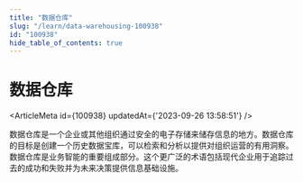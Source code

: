 ```yaml
---
title: "数据仓库"
slug: "/learn/data-warehousing-100938"
id: "100938"
hide_table_of_contents: true
---
```



# 数据仓库

<ArticleMeta id={100938} updatedAt={'2023-09-26 13:58:51'} />
<div className='border-solid border-b border-t-0 my-4 border-[var(--ifm-color-gray-300)]' />

数据仓库是一个企业或其他组织通过安全的电子存储来储存信息的地方。数据仓库的目标是创建一个历史数据宝库，可以检索和分析以提供对组织运营的有用洞察。数据仓库是业务智能的重要组成部分。这个更广泛的术语包括现代企业用于追踪过去的成功和失败并为未来决策提供信息基础设施。
